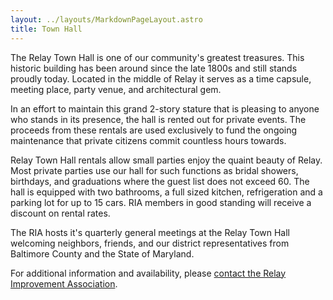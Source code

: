 ```yaml
---
layout: ../layouts/MarkdownPageLayout.astro
title: Town Hall
---
```



The Relay Town Hall is one of our community's greatest treasures. This historic building has been around since the late 1800s and still stands proudly today. Located in the middle of Relay it serves as a time capsule, meeting place, party venue, and architectural gem.

In an effort to maintain this grand 2-story stature that is pleasing to anyone who stands in its presence, the hall is rented out for private events. The proceeds from these rentals are used exclusively to fund the ongoing maintenance that private citizens commit countless hours towards.

Relay Town Hall rentals allow small parties enjoy the quaint beauty of Relay. Most private parties use our hall for such functions as bridal showers, birthdays, and graduations where the guest list does not exceed 60. The hall is equipped with two bathrooms, a full sized kitchen, refrigeration and a parking lot for up to 15 cars. RIA members in good standing will receive a discount on rental rates. 

The RIA hosts it's quarterly general meetings at the Relay Town Hall welcoming neighbors, friends, and our district representatives from Baltimore County and the State of Maryland.

For additional information and availability, please [contact the Relay Improvement Association](/contact).

<YoutubeVideo id='Gx5LFxJ_JY0' title="The Relay Town Hall"/>
